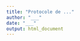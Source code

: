 ```yaml
---
title: "Protocole de ..."
author: "___"
date: "___"
output: html_document
---
```



<!--
Ce document doit contenir le protocole complet expliquant comment l'expérience a été réalisée. C'est en quelques sortes la mise au net du contenu du cahier de laboratoire. Il doit également expliquer les différentes étapes et dans quel ordre exécuter le code des différents fichiers scripts R, notebooks ou documents R Markdown .Rmd afin de permettre de reproduire les analyses. Renommez le fichier et indiquez un titre évocateurs du contenu. Dupliquez-le si vous devez décrire plusieurs protocoles différents.
-->
